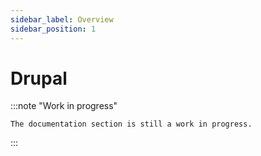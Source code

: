 ```yaml
---
sidebar_label: Overview
sidebar_position: 1
---
```


# Drupal

:::note "Work in progress"

    The documentation section is still a work in progress.

:::
